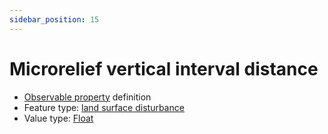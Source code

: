 ```yaml
---
sidebar_position: 15
---
```



# Microrelief vertical interval distance

- [Observable property](/viewers/dawe-vocabs?uri=https://linked.data.gov.au/def/nrm/2f87b7cc-c029-4784-92cf-c32055b5c9b7) definition
- Feature type: [land surface disturbance](http://linked.data.gov.au/def/tern-cv/7e256d28-e686-4b6a-b64a-ac1b1a8f164d)
- Value type: [Float](https://w3id.org/tern/ontologies/tern/Float)

<Example
  protocolModule="plot-soil-description"
  observableProperty="https://linked.data.gov.au/def/nrm/2f87b7cc-c029-4784-92cf-c32055b5c9b7"
/>
